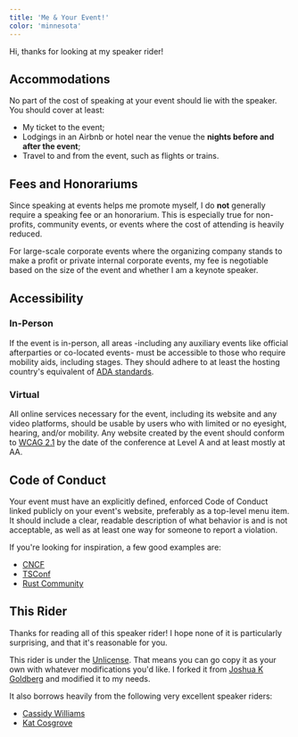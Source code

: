 ```yaml
---
title: 'Me & Your Event!'
color: 'minnesota'
---
```


Hi, thanks for looking at my speaker rider!

## Accommodations

No part of the cost of speaking at your event should lie with the speaker. You should cover at least:

- My ticket to the event;
- Lodgings in an Airbnb or hotel near the venue the **nights before and after the event**;
- Travel to and from the event, such as flights or trains.

## Fees and Honorariums

Since speaking at events helps me promote myself, I do **not** generally require a speaking fee or an honorarium. This is especially true for non-profits, community events, or events where the cost of attending is heavily reduced.

For large-scale corporate events where the organizing company stands to make a profit or private internal corporate events, my fee is negotiable based on the size of the event and whether I am a keynote speaker.

## Accessibility

### In-Person

If the event is in-person, all areas -including any auxiliary events like official afterparties or co-located events- must be accessible to those who require mobility aids, including stages.
They should adhere to at least the hosting country's equivalent of [ADA standards](https://en.wikipedia.org/wiki/Americans_with_Disabilities_Act_of_1990).

### Virtual

All online services necessary for the event, including its website and any video platforms, should be usable by users who with limited or no eyesight, hearing, and/or mobility.
Any website created by the event should conform to [WCAG 2.1](https://www.w3.org/WAI/WCAG21/quickref) by the date of the conference at Level A and at least mostly at AA.

## Code of Conduct

Your event must have an explicitly defined, enforced Code of Conduct linked publicly on your event's website, preferably as a top-level menu item.
It should include a clear, readable description of what behavior is and is not acceptable, as well as at least one way for someone to report a violation.

If you're looking for inspiration, a few good examples are:

- [CNCF](https://github.com/cncf/foundation/blob/main/code-of-conduct.md)
- [TSConf](https://tsconf.io/code-of-conduct)
- [Rust Community](https://www.rust-lang.org/policies/code-of-conduct)

## This Rider

Thanks for reading all of this speaker rider!
I hope none of it is particularly surprising, and that it's reasonable for you.

This rider is under the [Unlicense](https://choosealicense.com/licenses/unlicense). That means you can go copy it as your own with whatever modifications you'd like.
I forked it from [Joshua K Goldberg](https://github.com/JoshuaKGoldberg/speaker-rider) and modified it to my needs.

It also borrows heavily from the following very excellent speaker riders:

- [Cassidy Williams](https://github.com/cassidoo/talks/blob/master/speaker-rider.md)
- [Kat Cosgrove](https://github.com/katcosgrove/katcosgrove/blob/main/speaking.md)
